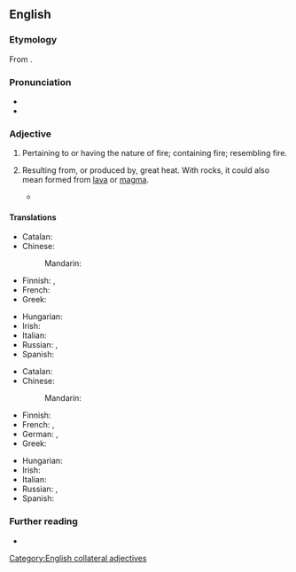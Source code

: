 ==English==

===Etymology===
From {{bor|en|la|igneus|t=fiery}}.

===Pronunciation===
* {{IPA|en|/ˈɪɡni.əs/}}
* {{audio|en|LL-Q1860 (eng)-Vealhurl-igneous.wav|Audio (RP)}}

===Adjective===
{{en-adj|-}}

# Pertaining to or having the nature of fire; containing fire; resembling fire.
#: {{ux|en|The stone had an '''igneous''' appearance.}}
# {{lb|en|geology}} Resulting from, or produced by, great heat. With rocks, it could also mean formed from [[lava]] or [[magma]].
#: {{ux|en|Granite and basalt are '''igneous''' rocks.}}
#* {{quote-book|en|author=Charles Lyell|authorlink=Charles Lyell|title=Principles of Geology|year=1833|volume=III|section=book IV|pageurl=https://archive.org/details/principlesgeolo27lyelgoog/page/n391/mode/1up|page=385|passage=All formations, whether '''igneous''' or aqueous, which can be shown by any such proofs to be of a date posterior to the introduction of man, will be called ''Recent''.}}

====Translations====
{{trans-top|pertaining to, having the nature of fire}}
* Catalan: {{t+|ca|igni}}
* Chinese:
*: Mandarin: {{t|cmn|[[火成]][[的]]|tr=huǒchéng de|sc=Hani}}
* Finnish: {{t+|fi|tulinen}}, {{t+|fi|tuli|alt=tuli-}}
* French: {{t+|fr|igné}}
* Greek: {{t+|el|πυριγενής}}
{{trans-mid}}
* Hungarian: {{t+|hu|tüzes}}
* Irish: {{t|ga|adhantach}}
* Italian: {{t+|it|igneo}}
* Russian: {{t+|ru|о́гненный}}, {{t+|ru|огнево́й}}
* Spanish: {{t+|es|ígneo}}
{{trans-bottom}}

{{trans-top|resulting from, or produced by, the action of great heat}}
* Catalan: {{t+|ca|igni}}
* Chinese:
*: Mandarin: {{t|cmn|[[火成]][[的]]|tr=huǒchéng de|sc=Hani}}
* Finnish: {{t+|fi|tuliperäinen}}
* French: {{t+|fr|igné}}, {{t+|fr|magmatique}}
* German: {{t+|de|eruptiv}}, {{t+|de|vulkanisch}}
* Greek: {{t+|el|πύρινος}}
{{trans-mid}}
* Hungarian: {{t+|hu|vulkáni}}
* Irish: {{t|ga|bruthach}}
* Italian: {{t+|it|igneo}}
* Russian: {{t+|ru|пироге́нный}}, {{t|ru|вулкани́ческого происхожде́ния}}
* Spanish: {{t+|es|ígneo}}
{{trans-bottom}}

===Further reading===
* {{pedia|igneous rock}}

[[Category:English collateral adjectives]]